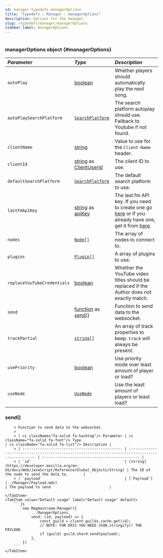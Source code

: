 ```yaml
---
id: manager-typedefs-managerOptions
title: "Typedefs : Manager : managerOptions"
description: Options for the manager.
slug: /typedefs/manager/managerOptions
sidebar_label: managerOptions
---
```



#

### managerOptions <span className="info badge">object</span> {#managerOptions}

| <i className="fa-solid fa-hashtag"/> Parameter | <i className="fa-solid fa-font"/> Type                                                                                                                                                                | <i className="fa-solid fa-list"/> Description                                                                                                                                         |
|:-------------------------------------------|:--------------------------------------------------------------------------------------------------------------------------------------------------------------------------------------------------|:----------------------------------------------------------------------------------------------------------------------------------------------------------------------------------|
| `autoPlay`                                 | [boolean](https://developer.mozilla.org/en-US/docs/Web/JavaScript/Reference/Global_Objects/Boolean)                                                                                               | Whether players should automatically play the next song.                                                                                                                          |
| `autoPlaySearchPlatform`                   | [`SearchPlatform`](../../Enums/SearchPlatform.mdx)                                                                                                                                                               | The search platform autoplay should use. Failback to Youtube if not found.                                                                                                        |
| `clientName`                               | [string](https://developer.mozilla.org/en-US/docs/Web/JavaScript/Reference/Global_Objects/String)                                                                                                 | Value to use for the `Client-Name` header.                                                                                                                                        |
| `clientId`                                 | [string](https://developer.mozilla.org/en-US/docs/Web/JavaScript/Reference/Global_Objects/String) as [ClientUserId](https://discord.js.org/docs/packages/discord.js/14.17.3/ClientUser:Class#id)                                                                                                |  The client ID to use.                                                                                                                                     |
| `defaultSearchPlatform`                    | [`SearchPlatform`](../../Enums/SearchPlatform.mdx)                                                                                                                                                               | The default search platform to use.                                                                                                                                               |
| `lastFmApiKey`                             | [string](https://developer.mozilla.org/en-US/docs/Web/JavaScript/Reference/Global_Objects/String) as [apiKey](https://www.last.fm/api/authentication)                                       | The last.fm API key. If you need to create one go [here](https://www.last.fm/api/account/create) or if you already have one, get it from [here](https://www.last.fm/api/accounts). |
| `nodes`                                    | [`Node[]`](../Node/nodeOptions.mdx#nodeOptions)                                                                                                                                                           | The array of nodes to connect to.                                                                                                                                                 |
| `plugins`                                  | [`Plugin[]`](../../Classes/Plugin.mdx)                                                                                                                                                                        | A array of plugins to use.                                                                                                                                                        |
| `replaceYouTubeCredentials`                | [boolean](https://developer.mozilla.org/en-US/docs/Web/JavaScript/Reference/Global_Objects/Boolean)                                                                                               | Whether the YouTube video titles should be replaced if the Author does not exactly match.                                                                                         |
| `send`                                     | [function](https://developer.mozilla.org/en-US/docs/Web/JavaScript/Reference/Global_Objects/Function) as [send()](#send)                                                                          | Function to send data to the websocket.                                                                                                                                           |
| `trackPartial`                             | [`string[]`](https://developer.mozilla.org/en-US/docs/Web/JavaScript/Reference/Global_Objects/String)                                                                                                                                                                                                  | An array of track properties to keep. `track` will always be present.                                                                                                                                                                                  |
| `usePriority`                              | [boolean](https://developer.mozilla.org/en-US/docs/Web/JavaScript/Reference/Global_Objects/Boolean)                                                                                                                                                                                                    | Use priority mode over least amount of player or load?                                                                                                                                                                                  |
| `useNode`                                  | [`UseNode`](../../Enums/UseNodeOptions.mdx)                                                                                                                                                                                                  |  Use the least amount of players or least load?                                                                                                                                                                                 |

### send()
<Tabs>
    <TabItem value="Parameters" label="Parameters" default>

        > Function to send data to the websocket.
        >
        > | <i className="fa-solid fa-hashtag"/> Parameter | <i className="fa-solid fa-font"/> Type                                                            | <i className="fa-solid fa-list"/> Description |
        > | :--------------------------------------------- | :------------------------------------------------------------------------------------------------ | :-------------------------------------------- |
        > | `id`                                           | [string](https://developer.mozilla.org/en-US/docs/Web/JavaScript/Reference/Global_Objects/String) | The ID of the node to send the data to.       |
        > | `payload`                                      | [`Payload`](../Manager/Payload.mdx)                                                              | The payload to send                           |

    </TabItem>
    <TabItem value="Default usage" label="Default usage" default>
        ```js
            new Magmastream.Manager({
                ...ManagerOptions,
                send: (id, payload) => {
                    const guild = client.guilds.cache.get(id);
                    // NOTE: FOR ERIS YOU NEED JSON.stringify() THE PAYLOAD
                    if (guild) guild.shard.send(payload);
                },
            })
        ```
    </TabItem>
</Tabs>
